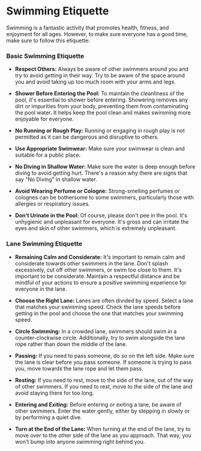 # Swimming Etiquette

Swimming is a fantastic activity that promotes health, fitness, and enjoyment for all ages. However, to make sure everyone has a good time, make sure to follow this etiquette:

### Basic Swimming Etiquette

- **Respect Others:** Always be aware of other swimmers around you and try to avoid getting in their way. Try to be aware of the space around you and avoid taking up too much room with your arms and legs.

- **Shower Before Entering the Pool:** To maintain the cleanliness of the pool, it's essential to shower before entering. Showering removes any dirt or impurities from your body, preventing them from contaminating the pool water. It helps keep the pool clean and makes swimming more enjoyable for everyone.

- **No Running or Rough Play:** Running or engaging in rough play is not permitted as it can be dangerous and disruptive to others.

- **Use Appropriate Swimwear:** Make sure your swimwear is clean and suitable for a public place.

- **No Diving in Shallow Water:** Make sure the water is deep enough before diving to avoid getting hurt. There's a reason why there are signs that say "No Diving" in shallow water.

- **Avoid Wearing Perfume or Cologne:** Strong-smelling perfumes or colognes can be bothersome to some swimmers, particularly those with allergies or respiratory issues.

- **Don't Urinate in the Pool:** Of course, please don't pee in the pool. It's unhygienic and unpleasant for everyone. It's gross and can irritate the eyes and skin of other swimmers, which is extremely unpleasant.

### Lane Swimming Etiquette

- **Remaining Calm and Considerate:** It's important to remain calm and considerate towards other swimmers in the lane. Don't splash excessively, cut off other swimmers, or swim too close to them. It's important to be considerate. Maintain a respectful distance and be mindful of your actions to ensure a positive swimming experience for everyone in the lane.

- **Choose the Right Lane:** Lanes are often divided by speed. Select a lane that matches your swimming speed. Check the lane speeds before getting in the pool and choose the one that matches your swimming speed.

- **Circle Swimming:** In a crowded lane, swimmers should swim in a counter-clockwise circle. Additionally, try to swim alongside the lane rope rather than down the middle of the lane.

- **Passing:** If you need to pass someone, do so on the left side. Make sure the lane is clear before you pass someone. If someone is trying to pass you, move towards the lane rope and let them pass.

- **Resting:** If you need to rest, move to the side of the lane, out of the way of other swimmers. If you need to rest, move to the side of the lane and avoid staying there for too long.

- **Entering and Exiting:** Before entering or exiting a lane, be aware of other swimmers. Enter the water gently, either by stepping in slowly or by performing a quiet dive.

- **Turn at the End of the Lane:** When turning at the end of the lane, try to move over to the other side of the lane as you approach. That way, you won't bump into anyone swimming right behind you.